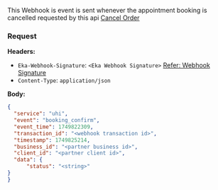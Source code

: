 This Webhook is event is sent whenever the appointment booking is cancelled requested by this api
[Cancel Order](https://developer.eka.care/api-reference/user-app/abdm-connect/phys-cons/cancel)



### Request
**Headers:**

- `Eka-Webhook-Signature`: `<Eka Webhook Signature>`  [Refer: Webhook Signature](/api-reference/connect/webhooks/webhook-signature)
- `Content-Type`: `application/json`

**Body:**

```json
{
  "service": "uhi",
  "event": "booking_confirm",
  "event_time": 1749822309,
  "transaction_id": "<webhook transaction id>",
  "timestamp": 1749825214,
  "business_id": "<partner business id>",
  "client_id": "<partner client id>",
  "data": {
      "status": "<string>"
}
}
```